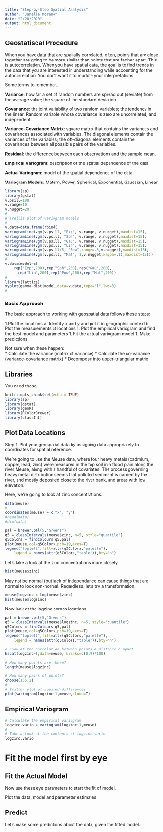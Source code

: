 ```yaml
---
title: "Step-by-Step Spatial Analysis"
author: "Janelle Morano"
date: "2/28/2020"
output: html_document
---
```

## Geostatiscal Procedure
When you have data that are spatially correlated, often, points that are close together are going to be more similar than points that are farther apart. This is autocorrelation. When you have spatial data, the goal is to find trends in the data that you are interested in understanding while accounting for the  autocorrelation. You don't want it to muddle your interpretations. 

Some terms to remember...

**Variance**: how far a set of random numbers are spread out (deviate) from the average value; the square of the standard deviation.

**Covariance**: the joint variability of two random variables; the tendency in the linear. Random variable whose covariance is zero are uncorrelated, and independent.

**Variance-Covariance Matrix**: square matrix that contains the variances and covariances associated with variables. The diagonal elements contain the variances of the variables; the off-diagonal elements contain the covariances between all possible pairs of the variables.

**Residual**: the difference between each observations and the sample mean.

**Empirical Variogram**: description of the spatial dependence of the data

**Actual Variogram**: model of the spatial dependence of the data.

**Variogram Models**: Matern, Power, Spherical, Exponential, Gaussian, Linear

```r
library(sp)
library(gstat)
v.psill=100
v.range=10
v.nugget=20
#
# Trellis plot of variogram models
#
v.data=data.frame(rbind(
variogramLine(vgm(v.psill, "Exp", v.range, v.nugget),maxdist=15),
variogramLine(vgm(v.psill, "Sph", v.range, v.nugget),maxdist=15),
variogramLine(vgm(v.psill, "Gau", v.range, v.nugget),maxdist=15),
variogramLine(vgm(v.psill, "Lin", v.range, v.nugget),maxdist=15),
variogramLine(vgm(v.psill/5, "Pow",range=.5,v.nugget),maxdist=15),
variogramLine(vgm(v.psill, "Mat", 1,v.nugget,kappa=.1),maxdist=15)))
#
v.data$model=c(
	rep("Exp",200),rep("Sph",200),rep("Gau",200),
      rep("Lin",200),rep("Pow",200),rep("Mat",200))
#
library(lattice)
xyplot(gamma~dist|model,data=v.data,type="l",lwd=3)
#
```


### Basic Approach

The basic approach to working with geospatial data follows these steps:

1.Plot the locations
    a.  Identify x and y and put it in geographic context
    b.  Plot the measurements at locations
1. Plot the empirical variogram and find the best model and parameters
1. Fit the actual variogram model
1. Make predictions
    
Not sure when these happen:    
* Calculate the variance (matrix of variance)
* Calculate the co-variance (variance-covariance matrix)
* Decompose into upper-triangular matrix


## Libraries
You need these.

```r
knitr::opts_chunk$set(echo = TRUE)
library(sp)
library(gstat)
library(geoR)
library(RColorBrewer)
library(classInt)
```


## Plot Data Locations

Step 1: Plot your geospatial data by assigning data appropriately to coordinates for spatial reference.

We're going to use the Meuse data, where four heavy metals (cadmium, copper, lead, zinc) were measured in the top soil in a flood plain along the river Meuse, along with a handful of covariates. The process governing heavy metal distribution seems that polluted sediment is carried by the river, and mostly deposited close to the river bank, and areas with low elevation. 

Here, we're going to look at zinc concentrations.

```r
data(meuse)
#
coordinates(meuse) = c("x", "y")
#head(data)
#dim(data)

pal = brewer.pal(5,"Greens")
q5 = classIntervals(meuse$zinc, n=5, style="quantile")
q5Colors = findColours(q5,pal)
plot(meuse,col=q5Colors,pch=19,axes=T)
legend("topleft",fill=attr(q5Colors,"palette"),
	legend = names(attr(q5Colors,"table")),bty="n")
```

Let's take a look at the zinc concentrations more closely. 

```r
hist(meuse$zinc)
```

May not be normal (but lack of independance can cause things that are normal to look non-normal. Regardless, let's try a transformation.

```r
meuse$logzinc = log(meuse$zinc)
hist(meuse$logzinc)
```

Now look at the logzinc across locations.

```r
pal = brewer.pal(5,"Greens")
q5 = classIntervals(meuse$logzinc, n=5, style="quantile")
q5Colors = findColours(q5,pal)
plot(meuse,col=q5Colors,pch=19,axes=T)
legend("topleft",fill=attr(q5Colors,"palette"),
	legend = names(attr(q5Colors,"table")),bty="n")
```


```r
# Look at the correlation between points a distance h apart
hscat(logzinc~1,data=meuse, breaks=c(0:9)*100)

# How many points are there?
length(meuse$logzinc)

# How many pairs of points?
choose(155,2)
#
# Scatter plot of squared differences
plot(variogram(logzinc~1,meuse,cloud=T))
```

## Empirical Variogram


``` r
# Calculate the empirical variogram
logzinc.vario = variogram(logzinc~1,meuse)
#
# Take a look at the contents of logzinc.vario
logzinc.vario
```




# Fit the model first by eye


## Fit the Actual Model
Now use these eye parameters to start the fit of model.



Plot the data, model and parameter estimates



## Predict
Let's make some predictions about the data, given the fitted model.



